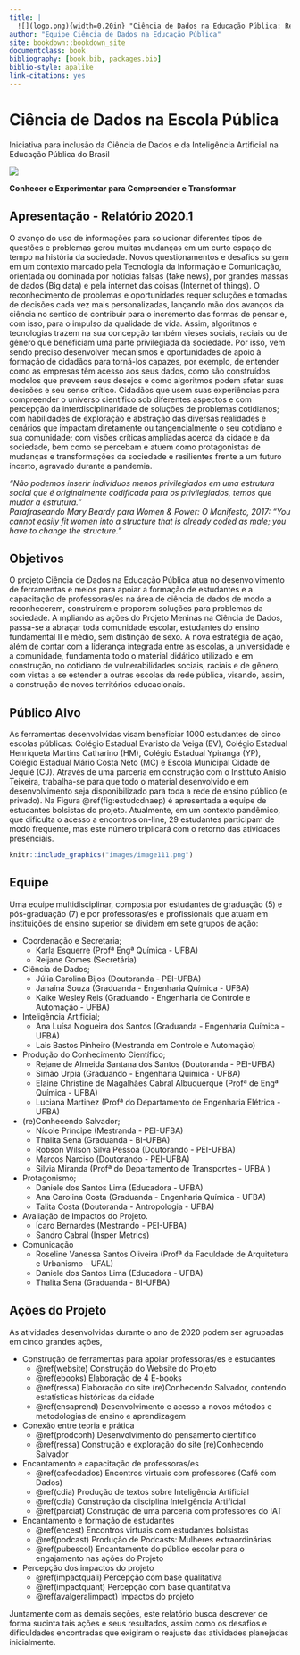 ```yaml
--- 
title: |
  ![](logo.png){width=0.20in} "Ciência de Dados na Educação Pública: Relatório 2021.1"
author: "Equipe Ciência de Dados na Educação Pública"
site: bookdown::bookdown_site
documentclass: book
bibliography: [book.bib, packages.bib]
biblio-style: apalike
link-citations: yes
---
```


# Ciência de Dados na Escola Pública

<div class="capa">
Iniciativa para inclusão da Ciência de Dados e da Inteligência Artificial na Educação Pública do Brasil
<div class="foto_ativ" >
![](images/image00capa.png)
</div>

<div class="leg_ativ">
**Conhecer e Experimentar para Compreender e Transformar**
</div>
</div>

## Apresentação - Relatório 2020.1 

O avanço do uso de informações para solucionar diferentes tipos de questões e problemas gerou muitas mudanças em um curto espaço de tempo na história da sociedade. Novos questionamentos e desafios surgem em um contexto marcado pela Tecnologia da Informação e Comunicação, orientada ou dominada por notícias falsas (fake news), por grandes massas de dados (Big data) e pela internet das coisas (Internet of things). O reconhecimento de problemas e oportunidades requer soluções e tomadas de decisões cada vez mais personalizadas, lançando mão dos avanços da ciência no sentido de contribuir para o incremento das formas de pensar e, com isso, para o impulso da qualidade de vida. Assim, algoritmos e tecnologias trazem na sua concepção também vieses sociais, raciais ou de gênero que beneficiam uma parte privilegiada da sociedade. Por isso, vem sendo preciso desenvolver mecanismos e oportunidades de apoio à formação de cidadãos para torná-los capazes, por exemplo, de entender como as empresas têm acesso aos seus dados, como são construídos modelos que preveem seus desejos e como algoritmos podem afetar suas decisões e seu senso crítico. Cidadãos que usem suas experiências para compreender o universo científico sob diferentes aspectos e com percepção da interdisciplinaridade de soluções de problemas cotidianos; com habilidades de exploração e abstração das diversas realidades e cenários que impactam diretamente ou tangencialmente o seu cotidiano e sua comunidade; com visões críticas ampliadas acerca da cidade e da sociedade, bem como se percebam e atuem como protagonistas de mudanças e transformações da sociedade e resilientes frente a um futuro incerto, agravado durante a pandemia.


*"Não podemos inserir indivíduos menos privilegiados em uma\ estrutura social que é originalmente codificada para os\ privilegiados, temos que mudar a estrutura." \
Parafraseando Mary Beardy para Women & Power: O Manifesto,\ 2017: "You cannot easily fit women into a structure that is\ already coded as male; you have to change the structure."*

## Objetivos {-}

O projeto Ciência de Dados na Educação Pública
atua no desenvolvimento de ferramentas e meios para
apoiar a formação de estudantes e a capacitação de
professoras/es na área de ciência de dados de modo
a reconhecerem, construírem e proporem soluções
para problemas da sociedade.
A mpliando as ações do Projeto Meninas na Ciência
de Dados, passa-se a abraçar toda comunidade
escolar, estudantes do ensino fundamental II e médio,
sem distinção de sexo.
A nova estratégia de ação, além de contar com a
liderança integrada entre as escolas, a universidade e
a comunidade, fundamenta todo o material didático
utilizado e em construção, no cotidiano de vulnerabilidades sociais, raciais e de gênero, com vistas a se estender a outras
escolas da rede pública, visando, assim, a construção de novos territórios educacionais.

## Público Alvo {-}

As ferramentas desenvolvidas visam beneficiar 1000 estudantes de cinco escolas públicas: Colégio Estadual Evaristo da Veiga (EV), Colégio Estadual Henriqueta Martins Catharino (HM), Colégio Estadual Ypiranga (YP), Colégio Estadual Mário Costa Neto (MC) e Escola Municipal Cidade de Jequié (CJ). 
Através de uma parceria em construção com o Instituto Anísio Teixeira, trabalha-se para que todo o material desenvolvido e em desenvolvimento seja disponibilizado para toda a rede de ensino público (e privado). 
Na Figura \@ref(fig:estudcdnaep) é apresentada a equipe de estudantes bolsistas do projeto. Atualmente, em um contexto pandêmico, que dificulta o acesso a encontros on-line, 29 estudantes participam de modo frequente, mas este número triplicará com o retorno das atividades presenciais.

```r
knitr::include_graphics("images/image111.png")
```

## Equipe {-}

Uma equipe multidisciplinar, composta por estudantes de graduação (5) e pós-graduação (7) e por professoras/es e profissionais que atuam em instituições de ensino superior se dividem em sete grupos de ação: 

 - Coordenação e Secretaria;
    - Karla Esquerre (Profª Engª Química - UFBA)
    - Reijane Gomes (Secretária)
 - Ciência de Dados;
    - Júlia Carolina Bijos (Doutoranda - PEI-UFBA)
    - Janaína Souza (Graduanda - Engenharia Química - UFBA)
    - Kaike Wesley Reis (Graduando - Engenharia de Controle e Automação - UFBA)
 - Inteligência Artificial;
    - Ana Luísa Nogueira dos Santos (Graduanda - Engenharia Química - UFBA)
    - Lais Bastos Pinheiro (Mestranda em Controle e Automação)
 - Produção do Conhecimento Científico;
    - Rejane de Almeida Santana dos Santos (Doutoranda - PEI-UFBA)
    - Simão Urpia (Graduando  - Engenharia Química - UFBA)
    - Elaine Christine de Magalhães Cabral Albuquerque (Profª de Engª Química - UFBA)
    - Luciana Martinez (Profª do Departamento de Engenharia Elétrica - UFBA)
 - (re)Conhecendo Salvador;
    - Nícole Príncipe (Mestranda - PEI-UFBA)
    - Thalita Sena (Graduanda - BI-UFBA)
    - Robson Wilson Silva Pessoa (Doutorando - PEI-UFBA)
    - Marcos Narciso (Doutorando - PEI-UFBA)
    - Silvia Miranda (Profª do Departamento de Transportes - UFBA )
 - Protagonismo;
    - Daniele dos Santos Lima (Educadora - UFBA)
    - Ana Carolina Costa (Graduanda - Engenharia Química - UFBA)
    - Talita Costa (Doutoranda - Antropologia - UFBA)
 - Avaliação de Impactos do Projeto.
    - Ícaro Bernardes (Mestrando - PEI-UFBA)
    - Sandro Cabral (Insper Metrics)
- Comunicação 
    - Roseline Vanessa Santos Oliveira (Profª da Faculdade de Arquitetura e Urbanismo - UFAL)
    - Daniele dos Santos Lima (Educadora - UFBA)
    - Thalita Sena (Graduanda - BI-UFBA)





## Ações do Projeto {-}

As atividades desenvolvidas durante o ano de 2020 podem ser agrupadas em cinco grandes ações,

 - Construção de ferramentas para apoiar professoras/es e estudantes
   - \@ref(website) Construção do Website do Projeto
   - \@ref(ebooks) Elaboração de 4 E-books 
   - \@ref(ressa) Elaboração do site (re)Conhecendo Salvador, contendo estatísticas históricas da cidade
   - \@ref(ensaprend) Desenvolvimento e acesso a novos métodos e metodologias de ensino e aprendizagem
 - Conexão entre teoria e prática
   - \@ref(prodconh) Desenvolvimento do pensamento científico
   - \@ref(ressa) Construção e exploração do site (re)Conhecendo Salvador
 - Encantamento e capacitação de professoras/es
   - \@ref(cafecdados) Encontros virtuais com professores (Café com Dados)
   - \@ref(cdia) Produção de textos sobre Inteligência Artificial
   - \@ref(cdia) Construção da disciplina Inteligência Artificial
   - \@ref(parciat) Construção de uma parceria com professores do IAT
 - Encantamento e formação de estudantes
   - \@ref(encest) Encontros virtuais com estudantes bolsistas
   - \@ref(podcast) Produção de Podcasts: Mulheres extraordinárias
   - \@ref(pubescol) Encantamento do público escolar para o engajamento nas ações do Projeto
 - Percepção dos impactos do projeto
   - \@ref(impactquali) Percepção com base qualitativa
   - \@ref(impactquant) Percepção com base quantitativa
   - \@ref(avalgeralimpact) Impactos do projeto 

 Juntamente com as demais seções, este relatório busca descrever de forma sucinta tais ações e seus resultados, assim como os desafios e dificuldades encontradas que exigiram o reajuste das atividades planejadas inicialmente.


